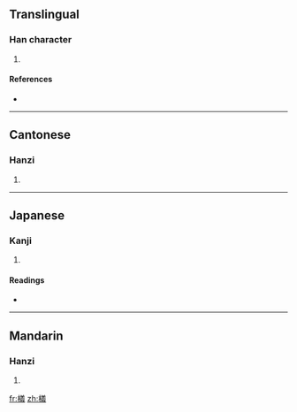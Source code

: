 ==Translingual==

===Han character===
{{Han char|rn=75|rad=木|as=13|sn=17|four=4895<sub>3</sub>|canj=木廿土戈 (DTGI)}}

# {{defn|Han|sort=木13}}

====References====
* {{Han ref|kx=0557.250|dkj=15690|dj=0947.020|hdz=21305.040|uh=6AA5|ud=27301|bh=ECF6|bd=60662}}

----

==Cantonese==

===Hanzi===
{{yue-hanzi|jyut=|y=ngai5}}

# {{defn|Cantonese}}

----

==Japanese==

===Kanji===
{{ja-kanji|grade=|rs=木13}}

# {{defn|Japanese}}

====Readings====
* {{ja-readings|on=[[ぎ]] (gi), [[が]] (ga)|kun=}}

----

==Mandarin==

===Hanzi===
{{cmn-hanzi|pin=[[yǐ]] ([[yi3]])|wg=i<sup>3</sup>}}

# {{defn|Mandarin}}

[[fr:檥]]
[[zh:檥]]